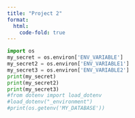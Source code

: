 ---
title: "Project 2"
format:
  html:
    code-fold: true
---

```{python, .hidden}
import os
my_secret = os.environ['ENV_VARIABLE']
my_secret2 = os.environ['ENV_VARIABLE1']
my_secret3 = os.environ['ENV_VARIABLE2']
print(my_secret)
print(my_secret2)
print(my_secret3)
#from dotenv import load_dotenv
#load_dotenv("_environment")
#print(os.getenv('MY_DATABASE'))
```
